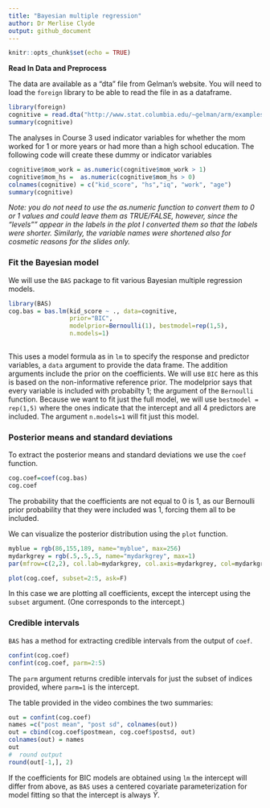```yaml
---
title: "Bayesian multiple regression"
author: Dr Merlise Clyde
output: github_document
---
```


```r
knitr::opts_chunk$set(echo = TRUE)
```

**Read In Data and Preprocess**

The data are available as a "dta" file from Gelman's website. You will need to load the `foreign` library to be able to read the file in as a dataframe. 


```r
library(foreign)
cognitive = read.dta("http://www.stat.columbia.edu/~gelman/arm/examples/child.iq/kidiq.dta")
summary(cognitive)
```

The analyses in Course 3 used indicator variables for whether the mom worked for 1 or more years or had more than a high school education.  The following code will create these dummy or indicator variables
```r
cognitive$mom_work = as.numeric(cognitive$mom_work > 1)
cognitive$mom_hs =  as.numeric(cognitive$mom_hs > 0)
colnames(cognitive) = c("kid_score", "hs","iq", "work", "age") 
summary(cognitive)
```

*Note: you do not need to use the as.numeric function to convert them to 0  or 1 values and could leave them as TRUE/FALSE, however, since the "levels"" appear in the labels in the plot I  converted them so that the labels were shorter.  Similarly, the variable names were shortened also for cosmetic reasons for the slides only.*

###  Fit the Bayesian model ###

We will use the `BAS` package to fit various Bayesian multiple regression models.  

```r
library(BAS)
cog.bas = bas.lm(kid_score ~ ., data=cognitive, 
                 prior="BIC", 
                 modelprior=Bernoulli(1), bestmodel=rep(1,5), 
                 n.models=1)
       

```
This uses a model formula as in `lm` to specify the response and predictor variables, a `data` argument to provide the data frame.  The addition arguments include the prior on the coefficients.  We will use `BIC` here as this is based on the non-informative reference prior.  The modelprior says that every variable is included with probabilty 1; the argument of the `Bernoulli` function.   Because we want to fit just the full model, 
we will use `bestmodel = rep(1,5)`  where the ones indicate that the intercept and all 4 predictors are included. The argument `n.models=1` will fit just this model. 

### Posterior means and standard deviations ###

To extract the posterior means and standard deviations we use the `coef` function.

```r
cog.coef=coef(cog.bas)
cog.coef
```

The probability that the coefficients are  not equal to 0 is 1, as our Bernoulli prior probability that they were included was 1, forcing them all to be included.

We can visualize the posterior distribution using the `plot` function.
```r
myblue = rgb(86,155,189, name="myblue", max=256)
mydarkgrey = rgb(.5,.5,.5, name="mydarkgrey", max=1)
par(mfrow=c(2,2), col.lab=mydarkgrey, col.axis=mydarkgrey, col=mydarkgrey)

plot(cog.coef, subset=2:5, ask=F)
```

In this case we are plotting all coefficients, except the intercept using the `subset` argument.  (One corresponds to the intercept.)


### Credible intervals###

`BAS` has a method for extracting credible intervals from the output of `coef`.  
```r
confint(cog.coef)
confint(cog.coef, parm=2:5)
```
The `parm` argument returns credible intervals for just the subset of indices provided, where `parm=1` is the intercept.

The table provided in the video combines the two summaries:

```r
out = confint(cog.coef)
names =c("post mean", "post sd", colnames(out))
out = cbind(cog.coef$postmean, cog.coef$postsd, out)
colnames(out) = names
out
#  round output 
round(out[-1,], 2)

```

If the coefficients for BIC models are obtained using `lm`  the intercept will differ from above, as `BAS` uses a centered covariate parameterization for model fitting so that the intercept is always $\bar{Y}$.

